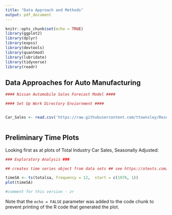 ```yaml
---
title: "Data Approach and Methods"
output: pdf_document
---
```


```r
knitr::opts_chunk$set(echo = TRUE)
library(ggplot2)
library(dplyr)
library(expss)
library(devtools)
library(quantmod)
library(lubridate)
library(tidyverse)
library(readr)

```

## Data Approaches for Auto Manufacturing 

```r
#### Nissan Automobile Sales Forecast Model ####

#### Set Up Work Directory Enviornment ####


Car_Sales <- read.csv('https://raw.githubusercontent.com/ttownsley/Research-Methods-Automotive/master/Data%20Sets/Car%20Sales/Car_sales.csv')



```

## Preliminary Time Plots

Looking first as at plots of Total Industry Car Sales, Seasonally Adjusted: 

```r
### Exploratory Analysis ###

## creates time series object from data sets ## see https://otexts.com/fpp2/ts-objects.html

timeSA <- ts(totalsa, frequency = 12,  start = c(1976, 1))
plot(timeSA)

#comment for this version - zr


```

Note that the `echo = FALSE` parameter was added to the code chunk to prevent printing of the R code that generated the plot.
